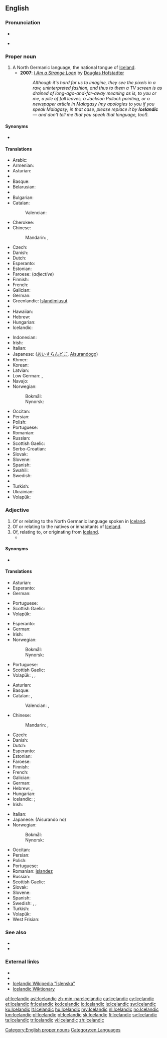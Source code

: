 ==English==
{{interwiktionary|code=is}}
{{wikipedia}}

===Pronunciation===
* {{audio|en-us-Icelandic.ogg|Audio (US)}}

* {{rhymes|ændɪk}}

===Proper noun===
{{en-proper noun}}

# A North Germanic language, the national tongue of [[Iceland]].
#* '''2007''': ''[[w:I Am a Strange Loop|I Am a Strange Loop]]'' by [[w:Douglas Hofstadter|Douglas Hofstadter]]
#*: ''Although it's hard for us to imagine, they see the pixels in a raw, uninterpreted fashion, and thus to them a TV screen is as drained of long-ago-and-far-away meaning as is, to you or me, a pile of fall leaves, a Jackson Pollock painting, or a newspaper article in Malagasy (my apologies to you if you speak Malagasy; in that case, please replace it by '''Icelandic''' — and don't tell me that you speak that language, too!).''

====Synonyms====
* {{l|en|Icelandish}}

====Translations====
{{trans-top|language}}
* Arabic: {{t-|ar|أيسلندي|sc=Arab}}
* Armenian: {{t-|hy|իսլանդերեն|tr=islanderen}}
* Asturian: {{t+|ast|islandés|m}}
* {{trreq|az}}
* Basque: {{t+|eu|islandiera}}
* Belarusian: {{t-|be|ісландскі|tr=islandski|sc=Cyrl}}
* {{trreq|bn}}
* Bulgarian: {{t-|bg|исландски|tr=islandski|sc=Cyrl}}
* Catalan: {{t+|ca|islandès|m}}
*: Valencian: {{t+|ca|islandés|m}}
* Cherokee: {{t-|chr|ᎢᏍᎳᏅᏗ|tr=islanvdi}}
* Chinese:
*: Mandarin: {{t-|cmn|冰島語|sc=Hani}}, {{t-|cmn|冰岛语|tr=Bīngdǎoyǔ|sc=Hani}}
* Czech: {{t+|cs|islandština|f}}
* Danish: {{t+|da|islandsk}}
* Dutch: {{t+|nl|IJslands|n}}
* Esperanto: {{t-|eo|islanda|alt=la islanda}}
* Estonian: {{t-|et|islandi keel}}
* Faroese: {{t+|fo|íslendskt|n}} (''adjective'')
* Finnish: {{t+|fi|islanti}}
* French: {{t+|fr|islandais|m}}
* Galician: {{t+|gl|islandés|m}}
* German: {{t+|de|Isländisch|n}}
* Greenlandic: [[Islandimiusut]]
* {{trreq|gu}}
* Hawaiian: {{tø|haw|ʻōlelo}} {{tø|haw|ʻĀina Hau}}
* Hebrew: {{t-|he|איסלנדית|f}}
* Hungarian: {{t+|hu|izlandi}}
* Icelandic: {{t+|is|íslenska|f}}
{{trans-mid}}
* Indonesian: {{t+|id|bahasa Islandia}}
* Irish: {{t-|ga|Íoslainnis|f}}
* Italian: {{t+|it|islandese|m}}
* Japanese: {{Jpan|[[アイスランド語]]}} ([[あいすらんどご]], [[Aisurandogo]])
* Khmer: {{t-|km|ភាសាអាយឡែន|tr=pʰiesaa aaylaen|sc=Khmr}}
* Korean: {{t-|ko|아이슬란드의|tr=aiseullandeuui|sc=Kore}}
* Latvian: {{t-|lv|islandiešu}}
* Low German: {{t-|nds|Ieslandsch|n}}, {{t-|nds|Ieslannsch|n}}
* Navajo: {{tø|nv|Tin Dineʼé bizaad}}
* Norwegian:
*: Bokmål: {{t+|nb|islandsk|m}}
*: Nynorsk: {{t+|nn|islandsk|m}}
* Occitan: {{t+|oc|islandés|m}}
* Persian: {{t+|fa|ایسلندی|tr=islandi|sc=fa-Arab}}
* Polish: {{t+|pl|islandzki}}
* Portuguese: {{t+|pt|islandês|m}}
* Romanian: {{t-|ro|islandez}}
* Russian: {{t+|ru|исландский|tr=islándskij}}
* Scottish Gaelic: {{t-|gd|Tìlis|f}}
* Serbo-Croatian: {{t-|sh|islandski}}
* Slovak: {{t+|sk|islandčina|f}}
* Slovene: {{t-|sl|islándščina|f}}
* Spanish: {{t+|es|islandés}}
* Swahili: {{t-|sw|Kiaisilandi}}
* Swedish: {{t+|sv|isländska|c}}
* {{trreq|te}}
* Turkish: {{t+|tr|İzlandaca}}
* Ukrainian: {{t+|uk|ісландський|tr=islandsʹkyy̆|sc=Cyrl}}
* Volapük: {{t+|vo|Lisladeänapük}}
{{trans-bottom}}

===Adjective===
{{en-adj}}

# Of or relating to the North Germanic language spoken in [[Iceland]].
# Of or relating to the natives or inhabitants of [[Iceland]].
# Of, relating to, or originating from [[Iceland]].
#* {{quote-news
|year=2011
|date=November 5
|author=Phil Dawkes
|title=QPR   2 - 3   Man City
|work=BBC Sport
|url=http://news.bbc.co.uk/sport2/hi/football/15503963.stm
|page=
|passage=Despite of the absence of Shaun Derry and Adel Taarabt because of illness and injury respectively, the home side began superbly. Helguson twice threatened early on with shots from the right-hand corner of the box before Anton Ferdinand spurned a great chance at the back post following the '''Icelandic''' striker's header back across goal.}}

====Synonyms====
* {{l|en|Icelandish}}

====Translations====
{{trans-top|of or relating to the Icelandic language}}
* Asturian: {{t+|ast|islandés}}
* Esperanto: {{t-|eo|islanda}}
* German: {{t+|de|isländisch}}
{{trans-mid}}
* Portuguese: {{t+|pt|islandês|m}}
* Scottish Gaelic: {{t-|gd|Tìleach}}
* Volapük: {{t-|vo|Lisladeänapükik}}
{{trans-bottom}}

{{trans-top|of or relating to the natives or inhabitants of Iceland}}
* Esperanto: {{t-|eo|islandana}}
* German: {{t+|de|isländisch}}
* Irish: {{t-|ga|Íoslannach}}
* Norwegian:
*: Bokmål: {{t+|nb|islandsk}}
*: Nynorsk: {{t+|nn|islandsk}}
{{trans-mid}}
* Portuguese: {{t+|pt|islandês|m}}
* Scottish Gaelic: {{t-|gd|Tìleach}}
* Volapük: {{qualifier|male or female}} {{t-|vo|Lisladeänanik}}, {{qualifier|male}} {{t-|vo|hi-Lisladeänanik}}, {{qualifier|female}} {{t-|vo|ji-Lisladeänanik}}
{{trans-bottom}}

{{trans-top|of or relating to Iceland}}
* Asturian: {{t+|ast|islandés}}
* Basque: {{t-|eu|islandiar}}
* Catalan: {{t+|ca|islandès|m}}, {{t+|ca|islandesa|f}}
*: Valencian: {{t+|ca|islandés|m}}, {{t+|ca|islandesa|f}}
* Chinese:
*: Mandarin: {{t-|cmn|冰島|alt=冰島的|sc=Hani}}, {{t-|cmn|冰岛|alt=冰岛的|tr=Bīngdǎo de|sc=Hani}}
* Czech: {{t+|cs|islandský|m}}
* Danish: {{t+|da|islandsk}}
* Dutch: {{t+|nl|IJslands}}
* Esperanto: {{t-|eo|islanda}}
* Estonian: {{t-|et|islandi}}
* Faroese: {{t-|fo|íslendskur}}
* Finnish: {{t+|fi|islantilainen}}
* French: {{t+|fr|islandais}}
* Galician: {{t+|gl|islandés}}
* German: {{t+|de|isländisch}}
* Hebrew: {{t-|he|איסלנדית|f}}, {{t-|he|איסלנדי|m}}
* Hungarian: {{t+|hu|izlandi}}
* Icelandic: {{t+|is|íslenskur}}; {{t-|is|frónskur}}
* Irish: {{t-|ga|Íoslannach}}
{{trans-mid}}
* Italian: {{t+|it|islandese}}
* Japanese: {{Jpan|[[アイスランド]]の}} (Aisurando no)
* Norwegian:
*: Bokmål: {{t+|nb|islandsk}}
*: Nynorsk: {{t+|nn|islandsk}}
* Occitan: {{t+|oc|islandés}}
* Persian: {{t+|fa|ایسلندی|tr=islandi}}
* Polish: {{t+|pl|islandzki}}
* Portuguese: {{t+|pt|islandês}}
* Romanian: [[islandez]]
* Russian: {{t+|ru|исландский|tr=islándskij}}
* Scottish Gaelic: {{t-|gd|Tìleach}}
* Slovak: {{t-|sk|islandský}}
* Slovene: {{t-|sl|islándski}}
* Spanish: {{t+|es|islandés}}
* Swedish: {{t+|sv|isländsk}}, {{t+|sv|isländskt|n}}, {{t+|sv|isländska|p}}
* Turkish: {{t+|tr|İzlanda}}
* Volapük: {{t+|vo|Lisladeänik}}
* West Frisian: {{t+|fy|Yslânsk}}
{{trans-bottom}}

===See also===
* {{langcat}}
* {{langlist}}

===External links===
* {{websters-online}}
* {{ISO 639|link=Ethnologue|1code=is|code=isl}}
* [http://is.wikipedia.org/wiki/%C3%8Dslenska Icelandic Wikipedia "Íslenska"]
* [http://is.wiktionary.org Icelandic Wiktionary]

[[Category:English proper nouns]]
[[Category:en:Languages]]

[[af:Icelandic]]
[[ast:Icelandic]]
[[zh-min-nan:Icelandic]]
[[ca:Icelandic]]
[[cy:Icelandic]]
[[et:Icelandic]]
[[fr:Icelandic]]
[[ko:Icelandic]]
[[io:Icelandic]]
[[is:Icelandic]]
[[sw:Icelandic]]
[[ku:Icelandic]]
[[lt:Icelandic]]
[[hu:Icelandic]]
[[my:Icelandic]]
[[nl:Icelandic]]
[[no:Icelandic]]
[[km:Icelandic]]
[[pl:Icelandic]]
[[pt:Icelandic]]
[[sk:Icelandic]]
[[fi:Icelandic]]
[[sv:Icelandic]]
[[ta:Icelandic]]
[[tr:Icelandic]]
[[vi:Icelandic]]
[[zh:Icelandic]]